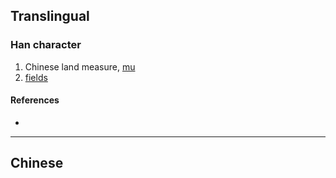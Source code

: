 {{also|畝}}<!-- may be replaced by zh-forms -->
==Translingual==

===Han character===
{{Han char|rn=8|rad=亠|as=05|sn=7|four=|canj=卜田 (YW)|ids=⿱[[亠]][[田]]}}

# Chinese land measure, [[mu#Etymology_3|mu]]
# [[fields]]

====References====
* {{Han ref|kx=0088.161|hdz=10284.020|uh=4EA9|ud=20137}}

----
==Chinese==
{{zh-see|畝}}